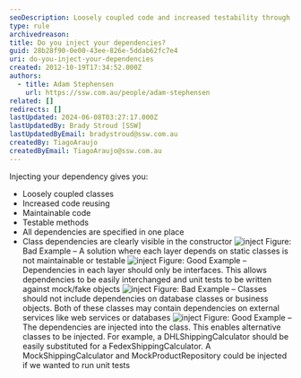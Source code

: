 ```yaml
---
seoDescription: Loosely coupled code and increased testability through dependency injection.
type: rule
archivedreason:
title: Do you inject your dependencies?
guid: 28b28f90-0e00-43ee-826e-5ddab62fc7e4
uri: do-you-inject-your-dependencies
created: 2012-10-19T17:34:52.000Z
authors:
  - title: Adam Stephensen
    url: https://ssw.com.au/people/adam-stephensen
related: []
redirects: []
lastUpdated: 2024-06-08T03:27:17.000Z
lastUpdatedBy: Brady Stroud [SSW]
lastUpdatedByEmail: bradystroud@ssw.com.au
createdBy: TiagoAraujo
createdByEmail: TiagoAraujo@ssw.com.au
---
```


Injecting your dependency gives you:

- Loosely coupled classes
- Increased code reusing
- Maintainable code
- Testable methods
- All dependencies are specified in one place
- Class dependencies are clearly visible in the constructor
![inject](inject-bad-1.jpg) Figure: Bad Example – A solution where each layer depends on static classes is not maintainable or testable ![inject](inject-good-1.jpg) Figure: Good Example – Dependencies in each layer should only be interfaces. This allows dependencies to be easily interchanged and unit tests to be written against mock/fake objects ![inject](inject-bad-2.jpg) Figure: Bad Example – Classes should not include dependencies on database classes or business objects. Both of these classes may contain dependencies on external services like web services or databases ![inject](inject-good-2.jpg) Figure: Good Example – The dependencies are injected into the class. This enables alternative classes to be injected. For example, a DHLShippingCalculator should be easily substituted for a FedexShippingCalculator. A MockShippingCalculator and MockProductRepository could be injected if we wanted to run unit tests
